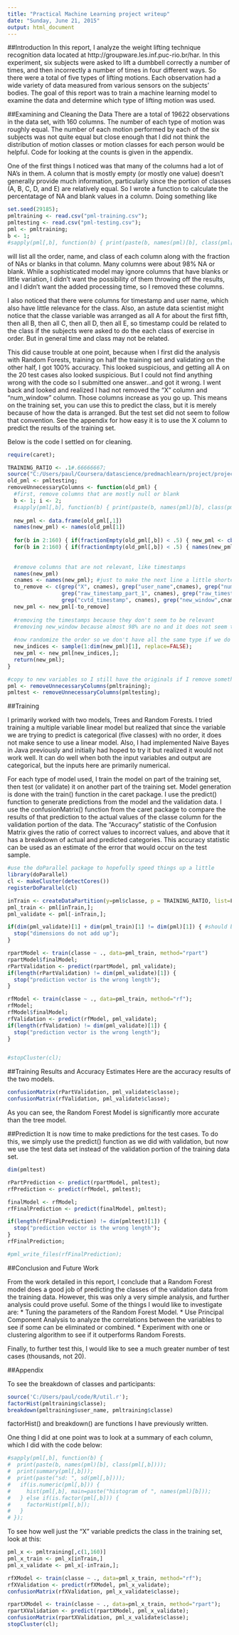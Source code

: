 ```yaml
---
title: "Practical Machine Learning project writeup"
date: "Sunday, June 21, 2015"
output: html_document
---
```


##Introduction
In this report, I analyze the weight lifting technique recognition data located at http://groupware.les.inf.puc-rio.br/har.  In this experiment, six subjects were asked to lift a dumbbell correctly a number of times, and then incorrectly a number of times in four different ways.  So there were a total of five types of lifting motions.  Each observation had a wide variety of data measured from various sensors on the subjects' bodies.  The goal of this report was to train a machine learning model to examine the data and determine which type of lifting motion was used.

##Examining and Cleaning the Data
There are a total of 19622 observations in the data set, with 160 columns.  The number of each type of motion was roughly equal.  The number of each motion performed by each of the six subjects was not quite equal but close enough that I did not think the distribution of motion classes or motion classes for each person would be helpful.  Code for looking at the counts is given in the appendix.

One of the first things I noticed was that many of the columns had a lot of NA's in them.  A column that is mostly empty (or mostly one value) doesn't generally provide much information, particularly since the portion of classes (A, B, C, D, and E) are relatively equal.  So I wrote a function to calculate the percentatage of NA and blank values in a column.  Doing something like

```r
set.seed(29185);
pmltraining <- read.csv("pml-training.csv");
pmltesting <- read.csv("pml-testing.csv");
pml <- pmltraining;
b <- 1;
#sapply(pml[,b], function(b) { print(paste(b, names(pml)[b], class(pml[,b]),fractionEmpty(pml[,b])))});
```
will list all the order, name, and class of each column along with the fraction of NAs or blanks in that column.  Many columns were about 98% NA or blank.  While a sophisticated model may ignore columns that have blanks or little variation, I didn't want the possibility of them throwing off the results, and I didn't want the added processing time, so I removed these columns.

I also noticed that there were columns for timestamp and user name, which also have little relevance for the class.  Also, an astute data scientist might notice that the classe variable was arranged as all A for about the first fifth, then all B, then all C, then all D, then all E, so timestamp could be related to the class if the subjects were asked to do the each class of exercise in order.  But in general time and class may not be related.

This did cause trouble at one point, because when I first did the analysis with Random Forests, training on half the training set and validating on the other half, I got 100% accuracy.  This looked suspicious, and getting all A on the 20 test cases also looked suspicious.  But I could not find anything wrong with the code so I submitted one answer...and got it wrong.  I went back and looked and realized I had not removed the "X" column and "num_window" column.  Those columns increase as you go up.  This means on the training set, you can use this to predict the class, but it is merely because of how the data is arranged.  But the test set did not seem to follow that convention.  See the appendix for how easy it is to use the X column to predict the results of the training set.

Below is the code I settled on for cleaning.

```r
require(caret);

TRAINING_RATIO <- .1#.66666667;
source("C:/Users/paul/Coursera/datascience/predmachlearn/project/project.r")
old_pml <- pmltesting;
removeUnnecessaryColumns <- function(old_pml) {
  #first, remove columns that are mostly null or blank
  b <- 1; i <- 2;
  #sapply(pml[,b], function(b) { print(paste(b, names(pml)[b], class(pml[,b]),fractionNA(pml[,b]))});
  
  new_pml <- data.frame(old_pml[,1])
  names(new_pml) <- names(old_pml[1])
  
  for(b in 2:160) { if(fractionEmpty(old_pml[,b]) < .5) { new_pml <- cbind(new_pml, old_pml[,b]);}}
  for(b in 2:160) { if(fractionEmpty(old_pml[,b]) < .5) { names(new_pml)[i] <- names(old_pml)[b]; i <- i + 1}}
  
  
  #remove columns that are not relevant, like timestamps
  names(new_pml)
  cnames <- names(new_pml); #just to make the next line a little shorter
  to_remove <- c(grep("X", cnames), grep("user_name",cnames), grep("num_window", cnames), 
                 grep("raw_timestamp_part_1", cnames), grep("raw_timestamp_part_2", cnames), 
                 grep("cvtd_timestamp", cnames), grep("new_window",cnames));
  new_pml <- new_pml[-to_remove]
  
  #removing the timestamps because they don't seem to be relevant
  #removing new_window because almost 98% are no and it does not seem to convey useful information
  
  #now randomize the order so we don't have all the same type if we do k-fold cross validation (should not be necessary but shouldn't hurt)
  new_indices <- sample(1:dim(new_pml)[1], replace=FALSE);
  new_pml <- new_pml[new_indices,];
  return(new_pml);
}

#copy to new variables so I still have the originals if I remove something I shouldn't.
pml <- removeUnnecessaryColumns(pmltraining);
pmltest <- removeUnnecessaryColumns(pmltesting);

```

##Training

I primarily worked with two models, Trees and Random Forests.  I tried training a multiple variable linear model but realized that since the variable we are trying to predict is categorical (five classes) with no order, it does not make sence to use a linear model.  Also, I had implemented Naive Bayes in Java previously and initially had hoped to try it but realized it would not work well.  It can do well when both the input variables and output are categorical, but the inputs here are primarily numerical.

For each type of model used, I train the model on part of the training set, then test (or validate) it on another part of the training set.  Model generation is done with the train() function in the caret package.  I use the predict() function to generate predictions from the model and the validation data.  I use the confusionMatrix() function from the caret package to compare the results of that prediction to the actual values of the classe column for the validation portion of the data.  The "Accuracy" statistic of the Confusion Matrix gives the ratio of correct values to incorrect values, and above that it has a breakdown of actual and predicted categories.  This accuracy statistic can be used as an estimate of the error that would occur on the test sample.

```r

#use the doParallel package to hopefully speed things up a little
library(doParallel)
cl <- makeCluster(detectCores())
registerDoParallel(cl)

inTrain <- createDataPartition(y=pml$classe, p = TRAINING_RATIO, list=F)
pml_train <- pml[inTrain,];
pml_validate <- pml[-inTrain,];

if(dim(pml_validate)[1] + dim(pml_train)[1] != dim(pml)[1]) { #should be equal
  stop("dimensions do not add up");
}

rpartModel <- train(classe ~ ., data=pml_train, method="rpart")
rpartModel$finalModel;
rPartValidation <- predict(rpartModel, pml_validate);
if(length(rPartValidation) != dim(pml_validate)[1]) {
  stop("prediction vector is the wrong length");
}

rfModel <- train(classe ~ ., data=pml_train, method="rf");
rfModel;
rfModel$finalModel;
rfValidation <- predict(rfModel, pml_validate);
if(length(rfValidation) != dim(pml_validate)[1]) {
  stop("prediction vector is the wrong length");
}


#stopCluster(cl);

```

##Training Results and Accuracy Estimates
Here are the accuracy results of the two models.

```r
confusionMatrix(rPartValidation, pml_validate$classe);
confusionMatrix(rfValidation, pml_validate$classe);

```

As you can see, the Random Forest Model is significantly more accurate than the tree model.

##Prediction
It is now time to make predictions for the test cases.  To do this, we simply use the predict() function as we did with validation, but now we use the test data set instead of the validation portion of the training data set.
```r
dim(pmltest)

rPartPrediction <- predict(rpartModel, pmltest);
rfPrediction <- predict(rfModel, pmltest);

finalModel <- rfModel;
rfFinalPrediction <- predict(finalModel, pmltest);

if(length(rfFinalPrediction) != dim(pmltest)[1]) {
  stop("prediction vector is the wrong length");
}
rfFinalPrediction;

#pml_write_files(rfFinalPrediction);
```

##Conclusion and Future Work

From the work detailed in this report, I conclude that a Random Forest model does a good job of predicting the classes of the validation data from the training data.  However, this was only a very simple analysis, and further analysis could prove useful.  Some of the things I would like to investigate are:
* Tuning the parameters of the Random Forest Model.
* Use Principal Component Analysis to analyze the correlations between the variables to see if some can be eliminated or combined.
* Experiment with one or clustering algorithm to see if it outperforms Random Forests.

Finally, to further test this, I would like to see a much greater number of test cases (thousands, not 20).

##Appendix

To see the breakdown of classes and participants:
```r
source('C:/Users/paul/code/R/util.r');
factorHist(pmltraining$classe);
breakdown(pmltraining$user_name, pmltraining$classe)
```
factorHist() and breakdown() are functions I have previously written.

One thing I did at one point was to look at a summary of each column, which I did with the code below:
```r

#sapply(pml[,b], function(b) { 
#  print(paste(b, names(pml)[b], class(pml[,b])));
#  print(summary(pml[,b]));
#  print(paste("sd: ", sd(pml[,b])));
#   if(is.numeric(pml[,b])) {
#     hist(pml[,b], main=paste("histogram of ", names(pml)[b]));
#   } else if(is.factor(pml[,b])) {
#     factorHist(pml[,b]);
#   }
# });
```

To see how well just the "X" variable predicts the class in the training set, look at this:
```r
pml_x <- pmltraining[,c(1,160)]
pml_x_train <- pml_x[inTrain,]
pml_x_validate <- pml_x[-inTrain,];

rfXModel <- train(classe ~ ., data=pml_x_train, method="rf");
rfXValidation <- predict(rfXModel, pml_x_validate);
confusionMatrix(rfXValidation, pml_x_validate$classe);

rpartXModel <- train(classe ~ ., data=pml_x_train, method="rpart");
rpartXValidation <- predict(rpartXModel, pml_x_validate);
confusionMatrix(rpartXValidation, pml_x_validate$classe);
stopCluster(cl);
```

